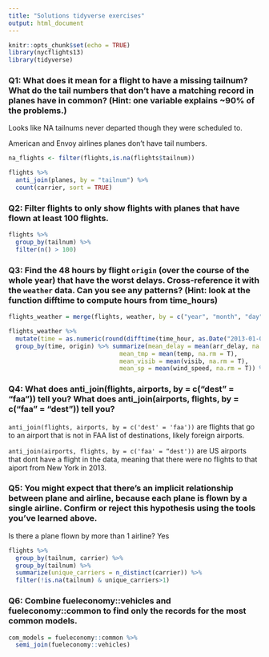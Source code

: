 ```yaml
---
title: "Solutions tidyverse exercises"
output: html_document
---
```


```r
knitr::opts_chunk$set(echo = TRUE)
library(nycflights13)
library(tidyverse)
```

### Q1: What does it mean for a flight to have a missing tailnum? What do the tail numbers that don’t have a matching record in planes have in common? (Hint: one variable explains ~90% of the problems.)

Looks like NA tailnums never departed though they were scheduled to.

American and Envoy airlines planes don’t have tail numbers.

```r
na_flights <- filter(flights,is.na(flights$tailnum))

flights %>%
  anti_join(planes, by = "tailnum") %>%
  count(carrier, sort = TRUE)
```

### Q2: Filter flights to only show flights with planes that have flown at least 100 flights.

```r
flights %>% 
  group_by(tailnum) %>% 
  filter(n() > 100) 
```


### Q3: Find the 48 hours by flight `origin` (over the course of the whole year) that have the worst delays. Cross-reference it with the `weather` data. Can you see any patterns? (Hint: look at the function difftime to compute hours from time_hours)

```r
flights_weather = merge(flights, weather, by = c("year", "month", "day", "hour", 'time_hour', 'origin'), all.x = T)

flights_weather %>% 
  mutate(time = as.numeric(round(difftime(time_hour, as.Date("2013-01-01 00:00:00"), units = 'hours')/48))) %>%
  group_by(time, origin) %>% summarize(mean_delay = mean(arr_delay, na.rm =T),
                               mean_tmp = mean(temp, na.rm = T),
                               mean_visib = mean(visib, na.rm = T),
                               mean_sp = mean(wind_speed, na.rm = T)) %>% arrange(desc(mean_delay))
```

### Q4: What does anti_join(flights, airports, by = c(“dest” = “faa”)) tell you? What does anti_join(airports, flights, by = c(“faa” = “dest”)) tell you?

`anti_join(flights, airports, by = c('dest' = 'faa'))` are flights that go to an airport that is not in FAA list of destinations, likely foreign airports.

`anti_join(airports, flights, by = c('faa' = “dest'))` are US airports that dont have a flight in the data, meaning that there were no flights to that aiport from New York in 2013.

### Q5: You might expect that there’s an implicit relationship between plane and airline, because each plane is flown by a single airline. Confirm or reject this hypothesis using the tools you’ve learned above.

Is there a plane flown by more than 1 airline? Yes

```r
flights %>%
  group_by(tailnum, carrier) %>%
  group_by(tailnum) %>%
  summarize(unique_carriers = n_distinct(carrier)) %>%
  filter(!is.na(tailnum) & unique_carriers>1)
```

### Q6: Combine fueleconomy::vehicles and fueleconomy::common to find only the records for the most common models.

```r
com_models = fueleconomy::common %>% 
  semi_join(fueleconomy::vehicles)
```

